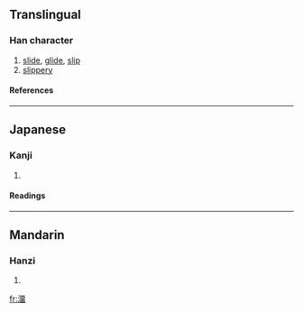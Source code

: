 {{see|溜}}

==Translingual==
===Han character===
{{Han char|rn=85|rad=水|as=12|sn=15|four=|canj=水一中田 (EMLW)}}
# [[slide]], [[glide]], [[slip]]
# [[slippery]]
====References====
{{Han ref|kx=0652.070|dkj=18335|dj=1062.090|hdz=31736.070|uh=6F91|ud=28561}}

----
==Japanese==
===Kanji===
{{ja-kanji|grade=|rs=水12}}
# {{defn|Japanese}} 
====Readings====
{{ja-readings|on=[[りゅう]] (ryū)|kun=[[したたる]] (shitataru), [[ためる]] (tameru), [[たまり]] (tamari)}}

----
==Mandarin==
===Hanzi===
{{cmn-hanzi|pin=[[liù]] ([[liu4]])|wg=liu<sup>4</sup>}}
# {{defn|Mandarin}}

[[fr:澑]]